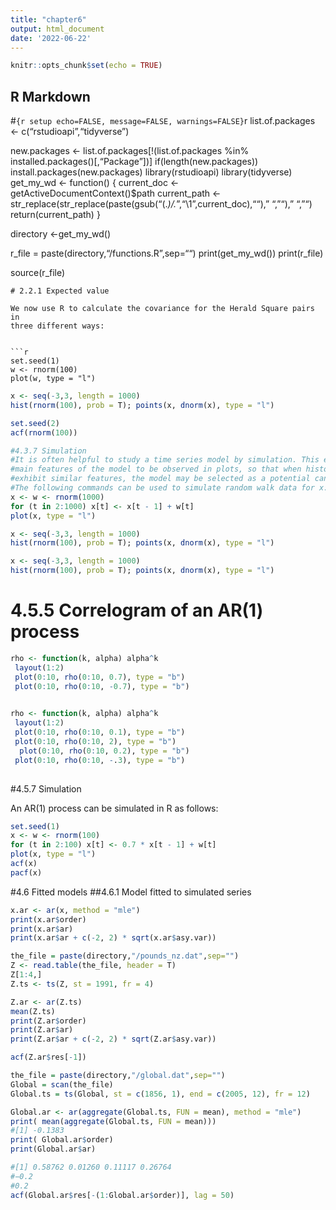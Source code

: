 ```yaml
---
title: "chapter6"
output: html_document
date: '2022-06-22'
---
```


```r
knitr::opts_chunk$set(echo = TRUE)
```

## R Markdown


#```{r setup echo=FALSE, message=FALSE, warnings=FALSE}
```r
list.of.packages <- c("rstudioapi","tidyverse")

new.packages <- list.of.packages[!(list.of.packages %in% installed.packages()[,"Package"])]
if(length(new.packages)) install.packages(new.packages)
library(rstudioapi)
library(tidyverse)
get_my_wd <- function()
{
  current_doc <- getActiveDocumentContext()$path 
  current_path <- str_replace(str_replace(paste(gsub("(.*)/.*","\\1",current_doc),"")," ",""), " ","")
  return(current_path)
}

directory <-get_my_wd()

r_file = paste(directory,"/functions.R",sep="")
print(get_my_wd())
print(r_file)

source(r_file)
```
# 2.2.1 Expected value

We now use R to calculate the covariance for the Herald Square pairs in
three different ways:


```r
set.seed(1)
w <- rnorm(100)
plot(w, type = "l")
```


```r
x <- seq(-3,3, length = 1000)
hist(rnorm(100), prob = T); points(x, dnorm(x), type = "l")
```


```r
set.seed(2)
acf(rnorm(100))
```




```r
#4.3.7 Simulation
#It is often helpful to study a time series model by simulation. This enables the
#main features of the model to be observed in plots, so that when historical data
#exhibit similar features, the model may be selected as a potential candidate.
#The following commands can be used to simulate random walk data for x:
x <- w <- rnorm(1000)
for (t in 2:1000) x[t] <- x[t - 1] + w[t]
plot(x, type = "l")
```



```r
x <- seq(-3,3, length = 1000)
hist(rnorm(100), prob = T); points(x, dnorm(x), type = "l")
```



```r
x <- seq(-3,3, length = 1000)
hist(rnorm(100), prob = T); points(x, dnorm(x), type = "l")
```


# 4.5.5 Correlogram of an AR(1) process

```r

rho <- function(k, alpha) alpha^k
 layout(1:2)
 plot(0:10, rho(0:10, 0.7), type = "b")
 plot(0:10, rho(0:10, -0.7), type = "b")
 
```

```r

rho <- function(k, alpha) alpha^k
 layout(1:2)
 plot(0:10, rho(0:10, 0.1), type = "b")
 plot(0:10, rho(0:10, 2), type = "b")
  plot(0:10, rho(0:10, 0.2), type = "b")
 plot(0:10, rho(0:10, -.3), type = "b")
 
```

#4.5.7 Simulation

An AR(1) process can be simulated in R as follows:


```r

set.seed(1)
x <- w <- rnorm(100)
for (t in 2:100) x[t] <- 0.7 * x[t - 1] + w[t]
plot(x, type = "l")
acf(x)
pacf(x)
```


#4.6 Fitted models
##4.6.1 Model fitted to simulated series

```r

x.ar <- ar(x, method = "mle")
print(x.ar$order)
print(x.ar$ar)
print(x.ar$ar + c(-2, 2) * sqrt(x.ar$asy.var))

```



```r

the_file = paste(directory,"/pounds_nz.dat",sep="")
Z <- read.table(the_file, header = T)
Z[1:4,]
Z.ts <- ts(Z, st = 1991, fr = 4)

Z.ar <- ar(Z.ts)
mean(Z.ts)
print(Z.ar$order)
print(Z.ar$ar)
print(Z.ar$ar + c(-2, 2) * sqrt(Z.ar$asy.var))

acf(Z.ar$res[-1])

```




```r

the_file = paste(directory,"/global.dat",sep="")
Global = scan(the_file)
Global.ts = ts(Global, st = c(1856, 1), end = c(2005, 12), fr = 12)

Global.ar <- ar(aggregate(Global.ts, FUN = mean), method = "mle")
print( mean(aggregate(Global.ts, FUN = mean)))
#[1] -0.1383
print( Global.ar$order)
print(Global.ar$ar)

#[1] 0.58762 0.01260 0.11117 0.26764
#−0.2
#0.2
acf(Global.ar$res[-(1:Global.ar$order)], lag = 50)


```


```r



```


```r


```